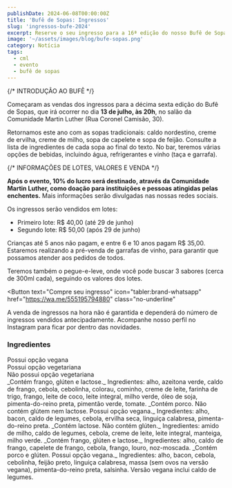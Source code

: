 ```yaml
---
publishDate: 2024-06-08T00:00:00Z
title: 'Bufê de Sopas: Ingressos'
slug: 'ingressos-bufe-2024'
excerpt: Reserve o seu ingresso para a 16ª edição do nosso Bufê de Sopas.
image: '~/assets/images/blog/bufe-sopas.png'
category: Notícia
tags:
  - cml
  - evento
  - bufê de sopas
---
```



{/* INTRODUÇÃO AO BUFÊ */}

Começaram as vendas dos ingressos para a décima sexta edição do Bufê de Sopas,
que irá ocorrer no dia **13 de julho, às 20h**, no salão da Comunidade Martin Luther
(Rua&nbsp;Coronel Camisão, 30).

Retornamos este ano com as sopas tradicionais:
caldo nordestino, creme de ervilha, creme de milho, sopa de capelete e sopa de feijão.
Consulte a lista de ingredientes de cada sopa ao final do texto.
No bar, teremos várias opções de bebidas, incluindo água, refrigerantes e vinho
(taça e garrafa).

{/* INFORMAÇÕES DE LOTES,  VALORES E VENDA */}

**Após o evento, 10% do lucro será destinado, através da Comunidade Martin Luther, como doação para instituições e pessoas atingidas pelas enchentes.**
Mais&nbsp;informações serão divulgadas nas nossas redes sociais.

Os ingressos serão vendidos em lotes:

- Primeiro lote: R$&nbsp;40,00 (até 29 de junho)
- Segundo lote: R$&nbsp;50,00 (após 29 de junho)

Crianças até 5 anos não pagam, e entre 6 e 10 anos pagam R$&nbsp;35,00.
Estaremos realizando a pré-venda de garrafas de vinho, para garantir que possamos
atender aos pedidos de todos.

Teremos também o pegue-e-leve, onde você pode buscar 3 sabores (cerca de 300ml cada), seguindo os valores dos lotes.

<Button
  text="Compre seu ingresso"
  icon="tabler:brand-whatsapp"
  href="https://wa.me/555195794880"
  class="no-underline"
></Button>

A venda de ingressos na hora não é garantida e dependerá do número de ingressos vendidos antecipadamente.
Acompanhe nosso perfil no Instagram para ficar por dentro das novidades.

### Ingredientes

<div class="my-4 flex flex-col flex-wrap gap-4 text-sm md:flex-row md:justify-between">
  <div class="inline-flex flex-row flex-nowrap gap-2">
    <Icon class="inline-block h-4 w-4 text-emerald-600 md:h-6 md:w-6" name="tabler:leaf"></Icon>
    <span>Possui opção vegana</span>
  </div>
  <div class="inline-flex flex-row flex-nowrap gap-2">
    <Icon class="text-muted inline-block h-4 w-4 md:h-6 md:w-6" name="tabler:leaf"></Icon>
    <span>Possui opção vegetariana</span>
  </div>
  <div class="inline-flex flex-row flex-nowrap gap-2">
    <Icon class="inline-block h-4 w-4 text-red-600 md:h-6 md:w-6" name="tabler:leaf-off"></Icon>
    <span>Não possui opção vegetariana</span>
  </div>
</div>
<DListItem dt="Caldo nordestino" icon="tabler:leaf-off" classes={{ icon: 'text-red-600 ' }}>
  _Contém frango, glúten e lactose._ Ingredientes: alho, azeitona verde, caldo de frango, cebola, cebolinha, colorau,
  cominho, creme de leite, farinha de trigo, frango, leite de coco, leite integral, milho verde, óleo de soja,
  pimenta-do-reino preta, pimentão verde, tomate.
</DListItem>
<DListItem dt="Creme de ervilha" icon="tabler:leaf" classes={{ icon: 'text-emerald-600 ' }}>
  _Contém porco. Não contém glútem nem lactose. Possui opção vegana._ Ingredientes: alho, bacon, caldo de legumes,
  cebola, ervilha seca, linguiça calabresa, pimenta-do-reino preta.
</DListItem>
<DListItem dt="Creme de milho" icon="tabler:leaf">
  _Contém lactose. Não contém glúten._ Ingredientes: amido de milho, caldo de legumes, cebola, creme de leite, leite
  integral, manteiga, milho verde.
</DListItem>
<DListItem dt="Sopa de capelete" icon="tabler:leaf-off" classes={{ icon: 'text-red-600 ' }}>
  _Contém frango, glúten e lactose._ Ingredientes: alho, caldo de frango, capelete de frango, cebola, frango, louro,
  noz-moscada.
</DListItem>
<DListItem dt="Sopa de feijão" icon="tabler:leaf" classes={{ icon: 'text-emerald-600 ' }}>
  _Contém porco e glúten. Possui opção vegana._ Ingredientes: alho, bacon, cebola, cebolinha, feijão preto, linguiça
  calabresa, massa (sem ovos na versão vegana), pimenta-do-reino preta, salsinha. Versão vegana inclui caldo de legumes.
</DListItem>

